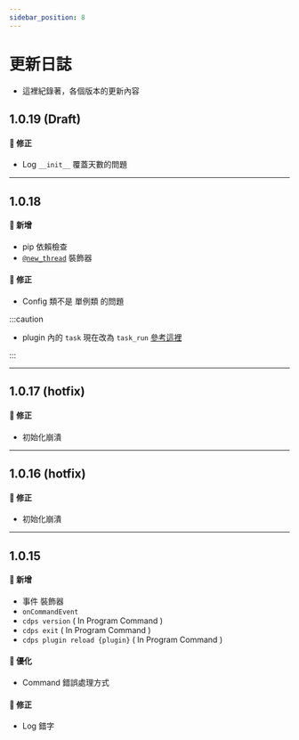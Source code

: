 ```yaml
---
sidebar_position: 8
---
```


# 更新日誌

- 這裡紀錄著，各個版本的更新內容

## 1.0.19 (Draft)

#### 🐞 修正

- Log `__init__` 覆蓋天數的問題

---

## 1.0.18

#### 🌟 新增

- pip 依賴檢查
- [`@new_thread`](../more/thread#new_thread) 裝飾器

#### 🐞 修正

- Config 類不是 單例類 的問題

:::caution

- plugin 內的 `task` 現在改為 `task_run` [參考這裡](../more/thread#task_run)

:::

---

## 1.0.17 (hotfix)

#### 🐞 修正

- 初始化崩潰

---

## 1.0.16 (hotfix)

#### 🐞 修正

- 初始化崩潰

---

## 1.0.15

#### 🌟 新增

- 事件 裝飾器
- `onCommandEvent`
- `cdps version` ( In Program Command )
- `cdps exit` ( In Program Command )
- `cdps plugin reload {plugin}` ( In Program Command )

#### 🔌 優化

- Command 錯誤處理方式

#### 🐞 修正

- Log 錯字
